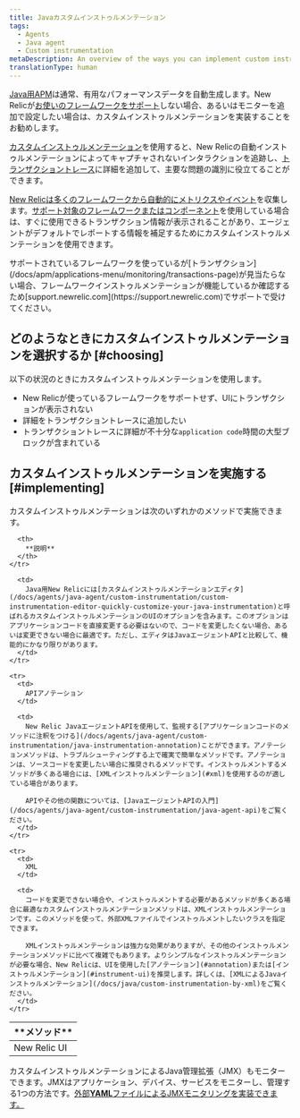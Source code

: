 ```yaml
---
title: Javaカスタムインストゥルメンテーション
tags:
  - Agents
  - Java agent
  - Custom instrumentation
metaDescription: An overview of the ways you can implement custom instrumentation for your New Relic-monitored Java application.
translationType: human
---
```


[Java用APM](/docs/agents/java-agent/getting-started/introduction-new-relic-java)は通常、有用なパフォーマンスデータを自動生成します。New Relicが[お使いのフレームワークをサポート](/docs/agents/java-agent/getting-started/compatibility-requirements-java-agent)しない場合、あるいはモニターを追加で設定したい場合は、カスタムインストゥルメンテーションを実装することをお勧めします。

[カスタムインストゥルメンテーション](/docs/agents/manage-apm-agents/agent-data/custom-instrumentation)を使用すると、New Relicの自動インストゥルメンテーションによってキャプチャされないインタラクションを追跡し、[トランザクショントレース](/docs/traces/transaction-traces)に詳細を追加して、主要な問題の識別に役立てることができます。

[New Relicは多くのフレームワークから自動的にメトリクスやイベント](/docs/data-analysis/metrics/analyze-your-metrics/data-collection-metric-timeslice-event-data)を収集します。[サポート対象のフレームワークまたはコンポーネント](/docs/agents/java-agent/getting-started/compatibility-requirements-java-agent)を使用している場合は、すぐに使用できるトランザクション情報が表示されることがあり、エージェントがデフォルトでレポートする情報を補足するためにカスタムインストゥルメンテーションを使用できます。

<Callout variant="important">
  サポートされているフレームワークを使っているが[トランザクション](/docs/apm/applications-menu/monitoring/transactions-page)が見当たらない場合、フレームワークインストゥルメンテーションが機能しているか確認するため[support.newrelic.com](https://support.newrelic.com)でサポートで受けてください。
</Callout>

## どのようなときにカスタムインストゥルメンテーションを選択するか [#choosing]

以下の状況のときにカスタムインストゥルメンテーションを使用します。

* New Relicが使っているフレームワークをサポートせず、UIにトランザクションが表示されない
* 詳細をトランザクショントレースに追加したい
* トランザクショントレースに詳細が不十分な`application code`時間の大型ブロックが含まれている

## カスタムインストゥルメンテーションを実施する [#implementing]

カスタムインストゥルメンテーションは次のいずれかのメソッドで実施できます。

<table>
  <thead>
    <tr>
      <th style={{ width: "200px" }}>
        **メソッド**
      </th>

      <th>
        **説明**
      </th>
    </tr>
  </thead>

  <tbody>
    <tr>
      <td>
        New Relic UI
      </td>

      <td>
        Java用New Relicには[カスタムインストゥルメンテーションエディタ](/docs/agents/java-agent/custom-instrumentation/custom-instrumentation-editor-quickly-customize-your-java-instrumentation)と呼ばれるカスタムインストゥルメンテーションのUIのオプションを含みます。このオプションはアプリケーションコードを直接変更する必要はないので、コードを変更したくない場合、あるいは変更できない場合に最適です。ただし、エディタはJavaエージェントAPIと比較して、機能的にかなり限りがあります。
      </td>
    </tr>

    <tr>
      <td>
        APIアノテーション
      </td>

      <td>
        New Relic JavaエージェントAPIを使用して、監視する[アプリケーションコードのメソッドに注釈をつける](/docs/agents/java-agent/custom-instrumentation/java-instrumentation-annotation)ことができます。アノテーションメソッドは、トラブルシューティングする上で確実で簡単なメソッドです。アノテーションは、ソースコードを変更したい場合に推奨されるメソッドです。インストゥルメントするメソッドが多くある場合には、[XMLインストゥルメンテーション](#xml)を使用するのが適している場合があります。

        APIやその他の関数については、[JavaエージェントAPIの入門](/docs/agents/java-agent/custom-instrumentation/java-agent-api)をご覧ください。
      </td>
    </tr>

    <tr>
      <td>
        XML
      </td>

      <td>
        コードを変更できない場合や、インストゥルメントする必要があるメソッドが多くある場合に最適なカスタムインストゥルメンテーションメソッドは、XMLインストゥルメンテーションです。このメソッドを使って、外部XMLファイルでインストゥルメントしたいクラスを指定できます。

        XMLインストゥルメンテーションは強力な効果がありますが、その他のインストゥルメンテーションメソッドに比べて複雑でもあります。よりシンプルなインストゥルメンテーションが必要な場合、New Relicは、UIを使用した[アノテーション](#annotation)または[インストゥルメンテーション](#instrument-ui)を推奨します。詳しくは、[XMLによるJavaインストゥルメンテーション](/docs/java/custom-instrumentation-by-xml)をご覧ください。
      </td>
    </tr>
  </tbody>
</table>

カスタムインストゥルメンテーションによるJava管理拡張（JMX）もモニターできます。JMXはアプリケーション、デバイス、サービスをモニターし、管理する1つの方法です。[外部**YAML**ファイルによるJMXモニタリングを実装できます。](/docs/java/custom-jmx-instrumentation-by-yml)